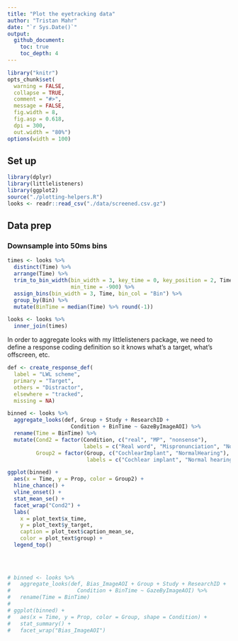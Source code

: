 ```yaml
---
title: "Plot the eyetracking data"
author: "Tristan Mahr"
date: "`r Sys.Date()`"
output: 
  github_document:
    toc: true
    toc_depth: 4
---
```


```r
library("knitr")
opts_chunk$set(
  warning = FALSE,
  collapse = TRUE, 
  comment = "#>", 
  message = FALSE,
  fig.width = 8,
  fig.asp = 0.618,
  dpi = 300,
  out.width = "80%")
options(width = 100)
```

## Set up

```r
library(dplyr)
library(littlelisteners)
library(ggplot2)
source("./plotting-helpers.R")
looks <- readr::read_csv("./data/screened.csv.gz")
```

## Data prep

### Downsample into 50ms bins


```r
times <- looks %>% 
  distinct(Time) %>% 
  arrange(Time) %>% 
  trim_to_bin_width(bin_width = 3, key_time = 0, key_position = 2, Time,
                    min_time = -900) %>% 
  assign_bins(bin_width = 3, Time, bin_col = "Bin") %>% 
  group_by(Bin) %>% 
  mutate(BinTime = median(Time) %>% round(-1))

looks <- looks %>% 
  inner_join(times)
```

In order to aggregate looks with my littlelisteners package, we need to define 
a response coding definition so it knows what's a target, what's offscreen, etc.

```r
def <- create_response_def(
  label = "LWL scheme",
  primary = "Target",
  others = "Distractor",
  elsewhere = "tracked", 
  missing = NA)
```

```r
binned <- looks %>% 
  aggregate_looks(def, Group + Study + ResearchID + 
                    Condition + BinTime ~ GazeByImageAOI) %>% 
  rename(Time = BinTime) %>% 
  mutate(Cond2 = factor(Condition, c("real", "MP", "nonsense"),
                        labels = c("Real word", "Mispronunciation", "Nonword")),
         Group2 = factor(Group, c("CochlearImplant", "NormalHearing"), 
                         labels = c("Cochlear implant", "Normal hearing")))

ggplot(binned) + 
  aes(x = Time, y = Prop, color = Group2) + 
  hline_chance() +
  vline_onset() +
  stat_mean_se() + 
  facet_wrap("Cond2") + 
  labs(
    x = plot_text$x_time, 
    y = plot_text$y_target, 
    caption = plot_text$caption_mean_se,
    color = plot_text$group) + 
  legend_top()
  
  
  

# binned <- looks %>% 
#   aggregate_looks(def, Bias_ImageAOI + Group + Study + ResearchID + 
#                     Condition + BinTime ~ GazeByImageAOI) %>% 
#   rename(Time = BinTime)
# 
# ggplot(binned) + 
#   aes(x = Time, y = Prop, color = Group, shape = Condition) + 
#   stat_summary() + 
#   facet_wrap("Bias_ImageAOI")
```


